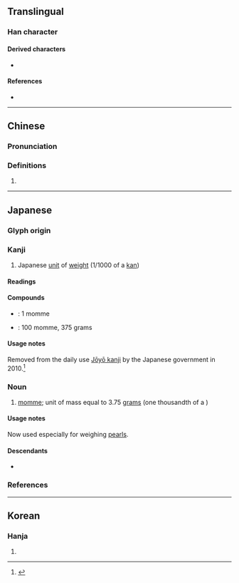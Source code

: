 {{also|匆}}
{{character info}}
==Translingual==

===Han character===
{{Han char|rn=20|rad=勹|as=02|sn=4|four=|canj=PK,XPK|ids=⿻勹乂}}

====Derived characters====
* {{l|mul|[[𠇢]], [[𢜓]], [[𢪣]], [[𣏯]], [[𪠴]], [[𫇬]], [[𣲢]], [[𥐷]], [[𥸼]], [[𦁯]], [[𦿯]]}}

====References====
* {{Han ref|kx=0150.241|dkj=02502|dj=0339.150|hdz=10256.011|uh=5301|ud=21249}}

----

==Chinese==
{{zh-forms}}

===Pronunciation===
{{rfp|zh}}

===Definitions===
{{zh-hanzi}}

# {{rfdef|zh}}

----

==Japanese==

===Glyph origin===
{{rfe|ja|Japanese [[kokuji]] created in Japan}}

===Kanji===
{{ja-kanji|grade=n|rs=勹02}}

# Japanese [[unit]] of [[weight]] (1/1000 of a [[kan]])

====Readings====
{{ja-readings
|kun=もんめ-, め-
}}

====Compounds====
* {{ja-r|一匁|いちもんめ}}: 1 momme
* {{ja-r|百匁|ひゃくもんめ}}: 100 momme, 375 grams

====Usage notes====
Removed from the daily use [[w:Jōyō kanji|Jōyō kanji]] by the Japanese government in 2010.<ref>{{cite-web|title=Get set for next year's overhaul of joyo kanji|author=The Japan Times|url=https://www.kanjiclinic.com/kc99final.htm|work=www.kanjiclinic.com|date=October 21, 2009|accessdate=February 23, 2010}}</ref>

===Noun===
{{ja-noun|もんめ}}

# [[momme]]; unit of mass equal to 3.75&nbsp;[[gram]]s (one thousandth of a {{ja-r|貫|かん}})

====Usage notes====
Now used especially for weighing [[pearls]].

====Descendants====
* {{desc|en|momme|bor=1}}

===References===
<references/>

{{top|ja|Units of measure|sort=もんめ}}

----

==Korean==

===Hanja===
{{ko-hanja|hangeul=문|rv=mun|mr=mun}}

# {{rfdef|ko|sort=勹02}}
